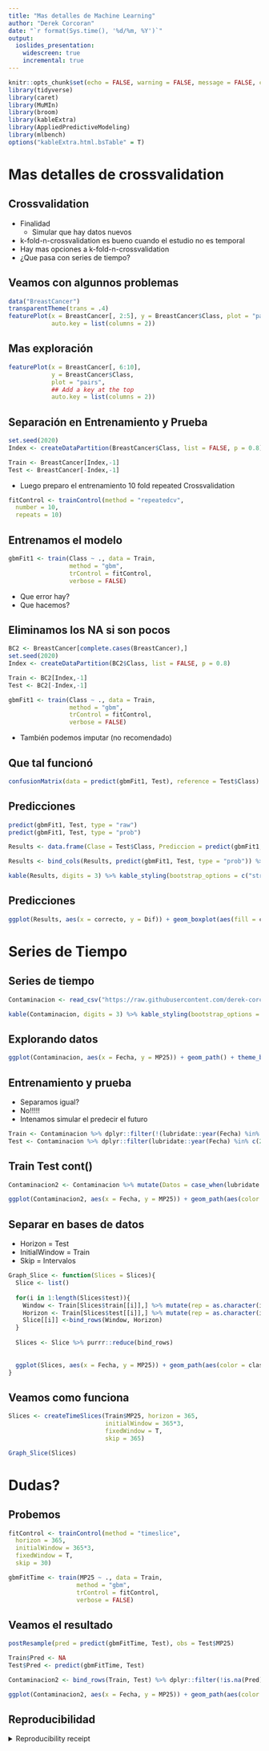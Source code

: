 ```yaml
---
title: "Mas detalles de Machine Learning"
author: "Derek Corcoran"
date: "`r format(Sys.time(), '%d/%m, %Y')`"
output:
  ioslides_presentation:
    widescreen: true
    incremental: true
---
```


```r
knitr::opts_chunk$set(echo = FALSE, warning = FALSE, message = FALSE, cache = TRUE, tidy = TRUE, tidy.opts= list(blank = FALSE, width.cutoff = 80))
library(tidyverse)
library(caret)
library(MuMIn)
library(broom)
library(kableExtra)
library(AppliedPredictiveModeling)
library(mlbench)
options("kableExtra.html.bsTable" = T)
```

# Mas detalles de crossvalidation

## Crossvalidation

* Finalidad
    + Simular que hay datos nuevos
* k-fold-n-crossvalidation es bueno cuando el estudio no es temporal
* Hay mas opciones a k-fold-n-crossvalidation
* ¿Que pasa con series de tiempo?

## Veamos con algunnos problemas

```r
data("BreastCancer")
transparentTheme(trans = .4)
featurePlot(x = BreastCancer[, 2:5], y = BreastCancer$Class, plot = "pairs",
            auto.key = list(columns = 2))
```

## Mas exploración

```r
featurePlot(x = BreastCancer[, 6:10], 
            y = BreastCancer$Class, 
            plot = "pairs",
            ## Add a key at the top
            auto.key = list(columns = 2))

```

## Separación en Entrenamiento y Prueba

```r
set.seed(2020)
Index <- createDataPartition(BreastCancer$Class, list = FALSE, p = 0.8)

Train <- BreastCancer[Index,-1]
Test <- BreastCancer[-Index,-1]
```

* Luego preparo el entrenamiento 10 fold repeated Crossvalidation

```r
fitControl <- trainControl(method = "repeatedcv",
  number = 10,
  repeats = 10)
```

## Entrenamos el modelo

```r
gbmFit1 <- train(Class ~ ., data = Train, 
                 method = "gbm", 
                 trControl = fitControl,
                 verbose = FALSE)
```
* Que error hay?
* Que hacemos?

## Eliminamos los NA si son pocos

```r
BC2 <- BreastCancer[complete.cases(BreastCancer),]
set.seed(2020)
Index <- createDataPartition(BC2$Class, list = FALSE, p = 0.8)

Train <- BC2[Index,-1]
Test <- BC2[-Index,-1]

gbmFit1 <- train(Class ~ ., data = Train, 
                 method = "gbm", 
                 trControl = fitControl,
                 verbose = FALSE)
```

* También podemos imputar (no recomendado)

## Que tal funcionó

```r
confusionMatrix(data = predict(gbmFit1, Test), reference = Test$Class)
```

## Predicciones

```r
predict(gbmFit1, Test, type = "raw")
predict(gbmFit1, Test, type = "prob")
```


```r
Results <- data.frame(Clase = Test$Class, Prediccion = predict(gbmFit1, Test, type = "raw")) %>% mutate(correcto = case_when(Clase == Prediccion ~ "Correcto", Clase != Prediccion ~ "Errado"))

Results <- bind_cols(Results, predict(gbmFit1, Test, type = "prob")) %>% mutate(Dif = abs(benign - malignant)) %>% arrange(desc(Dif))

kable(Results, digits = 3) %>% kable_styling(bootstrap_options = c("striped", "hover")) %>% scroll_box(width = "100%", height = "400px")
```

## Predicciones

```r
ggplot(Results, aes(x = correcto, y = Dif)) + geom_boxplot(aes(fill = correcto)) + scale_fill_discrete(name = "Resultado") + xlab("") + theme_bw()
```

# Series de Tiempo

## Series de tiempo

```r
Contaminacion <- read_csv("https://raw.githubusercontent.com/derek-corcoran-barrios/derek-corcoran-barrios.github.io/master/CursoMultiPres/Capitulo_7/Contaminacion.csv")
```


```r
kable(Contaminacion, digits = 3) %>% kable_styling(bootstrap_options = c("striped", "hover")) %>% scroll_box(width = "100%", height = "400px")
```

## Explorando datos

```r
ggplot(Contaminacion, aes(x = Fecha, y = MP25)) + geom_path() + theme_bw()
```


## Entrenamiento y prueba

* Separamos igual?
* No!!!!!
* Intenamos simular el predecir el futuro

```r
Train <- Contaminacion %>% dplyr::filter(!(lubridate::year(Fecha) %in% c(2016, 2017)))
Test <- Contaminacion %>% dplyr::filter(lubridate::year(Fecha) %in% c(2016, 2017))
```

## Train Test cont()

```r
Contaminacion2 <- Contaminacion %>% mutate(Datos = case_when(lubridate::year(Fecha) %in% c(2016, 2017) ~ "Test",!(lubridate::year(Fecha) %in% c(2016, 2017)) ~ "Train"))

ggplot(Contaminacion2, aes(x = Fecha, y = MP25)) + geom_path(aes(color = Datos)) + theme_bw()
```

##  Separar en bases de datos

* Horizon = Test
* InitialWindow = Train
* Skip = Intervalos

```r

Graph_Slice <- function(Slices = Slices){
  Slice <- list()
  
  for(i in 1:length(Slices$test)){
    Window <- Train[Slices$train[[i]],] %>% mutate(rep = as.character(i), class = "Window (Train)")
    Horizon <- Train[Slices$test[[i]],] %>% mutate(rep = as.character(i), class = "Horizon (Test)")
    Slice[[i]] <-bind_rows(Window, Horizon)
  }
  
  Slices <- Slice %>% purrr::reduce(bind_rows)
  
  
  ggplot(Slices, aes(x = Fecha, y = MP25)) + geom_path(aes(color = class)) + facet_wrap(~rep) + theme_bw()
}

```


## Veamos como funciona

```r
Slices <- createTimeSlices(Train$MP25, horizon = 365,
                           initialWindow = 365*3,
                           fixedWindow = T,
                           skip = 365)

Graph_Slice(Slices)
```


# Dudas?

## Probemos

```r
fitControl <- trainControl(method = "timeslice",
  horizon = 365,
  initialWindow = 365*3,
  fixedWindow = T,
  skip = 30)

gbmFitTime <- train(MP25 ~ ., data = Train, 
                   method = "gbm", 
                   trControl = fitControl,
                   verbose = FALSE)
```


## Veamos el resultado

```r
postResample(pred = predict(gbmFitTime, Test), obs = Test$MP25)
```

```r
Train$Pred <- NA
Test$Pred <- predict(gbmFitTime, Test)

Contaminacion2 <- bind_rows(Train, Test) %>% dplyr::filter(!is.na(Pred)) %>% pivot_longer(cols = c(Pred, MP25), names_to = "Datos", values_to = "MP25") %>% mutate(Datos = ifelse(Datos == "MP25", "Observado", "Predicho"))

ggplot(Contaminacion2, aes(x = Fecha, y = MP25)) + geom_path(aes(color = Datos)) + theme_bw()
```

  



## Reproducibilidad

<details><summary>Reproducibility receipt</summary>

```r
##
Sys.time()

git2r::repository()

sessionInfo()
```

</details>